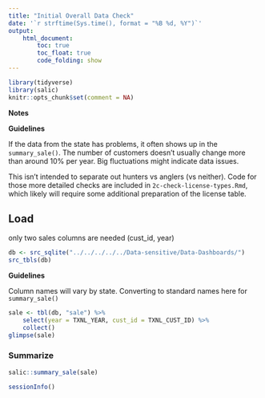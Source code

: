 ```yaml
---
title: "Initial Overall Data Check"
date: '`r strftime(Sys.time(), format = "%B %d, %Y")`'
output: 
    html_document:
        toc: true
        toc_float: true
        code_folding: show
---
```


```r
library(tidyverse)
library(salic)
knitr::opts_chunk$set(comment = NA)
```

**Notes**

**Guidelines**

If the data from the state has problems, it often shows up in the `summary_sale()`. The number of customers doesn't usually change more than around 10% per year. Big fluctuations might indicate data issues.

This isn't intended to separate out hunters vs anglers (vs neither). Code for those more detailed checks are included in `2c-check-license-types.Rmd`, which likely will require some additional preparation of the license table.

## Load

only two sales columns are needed (cust_id, year)

```r
db <- src_sqlite("../../../../../Data-sensitive/Data-Dashboards/")
src_tbls(db)
```

**Guidelines**

Column names will vary by state. Converting to standard names here for `summary_sale()`

```r
sale <- tbl(db, "sale") %>% 
    select(year = TXNL_YEAR, cust_id = TXNL_CUST_ID) %>%
    collect()
glimpse(sale)
```

### Summarize

```r
salic::summary_sale(sale)
```

```r
sessionInfo()
```
